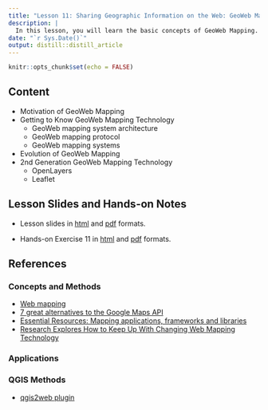 ```yaml
---
title: "Lesson 11: Sharing Geographic Information on the Web: GeoWeb Mapping"
description: |
  In this lesson, you will learn the basic concepts of GeoWeb Mapping.
date: "`r Sys.Date()`"
output: distill::distill_article
---
```


```r
knitr::opts_chunk$set(echo = FALSE)
```

## Content

+ Motivation of GeoWeb Mapping
+ Getting to Know GeoWeb Mapping Technology
  + GeoWeb mapping system architecture
  + GeoWeb mapping protocol
  + GeoWeb mapping systems
+ Evolution of GeoWeb Mapping
+ 2nd Generation GeoWeb Mapping Technology
  + OpenLayers
  + Leaflet
  

## Lesson Slides and Hands-on Notes 

- Lesson slides in [html](../lesson/Lesson11/Lesson11.html) and [pdf](../lesson/Lesson11/Lesson11.pdf) formats.

- Hands-on Exercise 11 in [html](../Hands-on_Ex/Hands-on_Ex11/Hands-on_Ex11.html) and [pdf](../Hands-on_Ex/Hands-on_Ex11/Hands-on_Ex11.pdf) formats. 


## References
### Concepts and Methods

+ [Web mapping](http://en.wikipedia.org/wiki/Web_mapping)
+ [7 great alternatives to the Google Maps API](http://www.creativebloq.com/inspiration/top-seven-alternatives-google-maps-api-7122779)
+ [Essential Resources: Mapping applications, frameworks and libraries](http://www.visualisingdata.com/index.php/2013/09/essential-resources-mapping-applications-frameworks-and-libraries/)
+ [Research Explores How to Keep Up With Changing Web Mapping Technology](http://www.directionsmag.com/articles/research-explores-how-to-keep-up-with-changing-web-mapping-technology/294410)   


### Applications

### QGIS Methods

+ [qgis2web plugin](https://github.com/tomchadwin/qgis2web/wiki)








